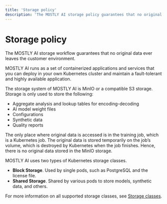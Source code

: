 ```yaml
---
title: 'Storage policy'
description: 'The MOSTLY AI storage policy guarantees that no original data ever leaves the deployment environment. In fact, it is only used to train privacy-safe GenAI models and is, after that, deleted from the temporary storage.'
---
```


# Storage policy

The MOSTLY AI storage workflow guarantees that no original data ever leaves the customer environment.

MOSTLY AI runs as a set of containerized applications and services that you can deploy in your own Kubernetes cluster and maintain a fault-tolerant and highly available application.

The storage system of MOSTLY AI is MinIO or a compatible S3 storage. Storage is only used to store the following:

* Aggregate analysis and lookup tables for encoding-decoding
* AI model weight files
* Configurations
* Synthetic data
* Quality reports

The only place where original data is accessed is in the training job, which is a Kubernetes job. The original data is stored temporarily on the job’s volume, which is destroyed by Kubernetes when the job finishes. Hence, there is no original data stored in the MinIO storage.

MOSTLY AI uses two types of Kubernetes storage classes. 

* **Block Storage**. Used by single pods, such as PostgreSQL and the license file.
* **Shared Storage**. Shared by various pods to store models, synthetic data, and others.

For more information on all supported storage classes, see [Storage classes](https://mostly.ai/docs/install/architecture#supported-kubernetes-storage-classes).